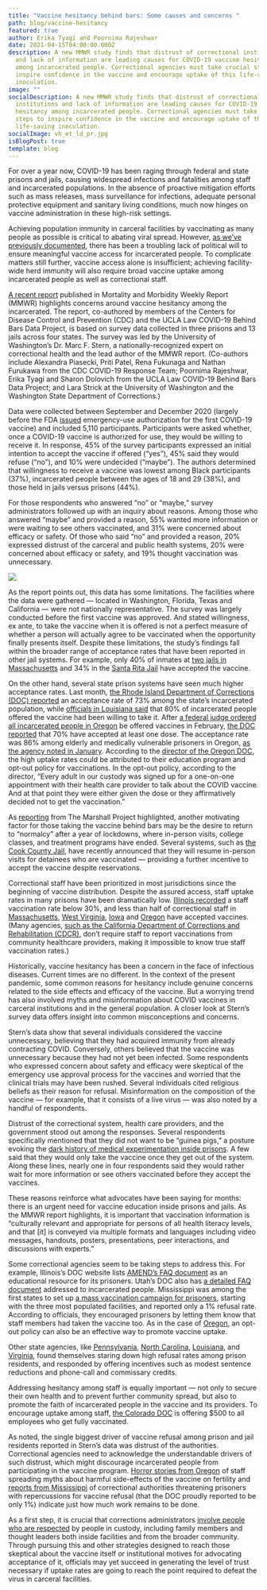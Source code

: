 ```yaml
---
title: "Vaccine hesitancy behind bars: Some causes and concerns "
path: blog/vaccine-hesitancy
featured: true
author: Erika Tyagi and Poornima Rajeshwar
date: 2021-04-15T04:00:00.000Z
description: A new MMWR study finds that distrust of correctional institutions
  and lack of information are leading causes for COVID-19 vaccine hesitancy
  among incarcerated people. Correctional agencies must take crucial steps to
  inspire confidence in the vaccine and encourage uptake of this life-saving
  inoculation.
image: ""
socialDescription: A new MMWR study finds that distrust of correctional
  institutions and lack of information are leading causes for COVID-19 vaccine
  hesitancy among incarcerated people. Correctional agencies must take crucial
  steps to inspire confidence in the vaccine and encourage uptake of this
  life-saving inoculation.
socialImage: vh_et_ld_pr.jpg
isBlogPost: true
template: blog
---
```

For over a year now, COVID-19 has been raging through federal and state prisons and jails, causing widespread infections and fatalities among staff and incarcerated populations. In the absence of proactive mitigation efforts such as mass releases, mass surveillance for infections, adequate personal protective equipment and sanitary living conditions, much now hinges on vaccine administration in these high-risk settings.

Achieving population immunity in carceral facilities by vaccinating as many people as possible is critical to abating viral spread. However, [as we’ve previously documented](https://uclacovidbehindbars.org/blog/vaccine-rollout), there has been a troubling lack of political will to ensure meaningful vaccine access for incarcerated people. To complicate matters still further, vaccine access alone is insufficient; achieving facility-wide herd immunity will also require broad vaccine uptake among incarcerated people as well as correctional staff. 

[A recent report](https://www.cdc.gov/mmwr/volumes/70/wr/mm7013a3.htm?s_cid=mm7013a3_x) published in Mortality and Morbidity Weekly Report (MMWR) highlights concerns around vaccine hesitancy among the incarcerated. The report, co-authored by members of the Centers for Disease Control and Prevention (CDC) and the UCLA Law COVID-19 Behind Bars Data Project, is based on survey data collected in three prisons and 13 jails across four states. The survey was led by the University of Washington’s Dr. Marc F. Stern, a nationally-recognized expert on correctional health and the lead author of the MMWR report. (Co-authors include Alexandra Piasecki, Priti Patel, Rena Fukunaga and Nathan Furukawa from the CDC COVID-19 Response Team; Poornima Rajeshwar, Erika Tyagi and Sharon Dolovich from the UCLA Law COVID-19 Behind Bars Data Project; and Lara Strick at the University of Washington and the Washington State Department of Corrections.)

Data were collected between September and December 2020 (largely before the FDA [issued](https://www.fda.gov/news-events/press-announcements/fda-takes-key-action-fight-against-covid-19-issuing-emergency-use-authorization-first-covid-19) emergency-use authorization for the first COVID-19 vaccine) and included 5,110 participants. Participants were asked whether, once a COVID-19 vaccine is authorized for use, they would be willing to receive it. In response, 45% of the survey participants expressed an initial intention to accept the vaccine if offered (“yes”), 45% said they would refuse (“no”), and 10% were undecided (“maybe”). The authors determined that willingness to receive a vaccine was lowest among Black participants (37%), incarcerated people between the ages of 18 and 29 (38%), and those held in jails versus prisons (44%). 

For those respondents who answered “no” or “maybe,” survey administrators followed up with an inquiry about reasons. Among those who answered “maybe” and provided a reason, 55% wanted more information or were waiting to see others vaccinated, and 31% were concerned about efficacy or safety. Of those who said “no” and provided a reason, 20% expressed distrust of the carceral and public health systems, 20% were concerned about efficacy or safety, and 19% thought vaccination was unnecessary.

![](vh_et_ld_pr.jpg)

As the report points out, this data has some limitations. The facilities where the data were gathered — located in Washington, Florida, Texas and California — were not nationally representative. The survey was largely conducted before the first vaccine was approved. And stated willingness, ex ante, to take the vaccine when it is offered is not a perfect measure of whether a person will actually agree to be vaccinated when the opportunity finally presents itself. Despite these limitations, the study’s findings fall within the broader range of acceptance rates that have been reported in other jail systems. For example, only 40% of inmates at [two jails in Massachusetts](https://www.gov1.com/coronavirus-covid-19/articles/more-than-two-thirds-of-mass-jail-inmates-staff-refuse-vaccine-6lIUw7jNpdwbn7lT/) and 34% in the [Santa Rita Jail](https://www.davisvanguard.org/2021/03/vaccine-acceptance-rate-plummets-at-santa-rita-jail/) have accepted the vaccine. 

On the other hand, several state prison systems have seen much higher acceptance rates. Last month, [the Rhode Island Department of Corrections (DOC) reported](https://www.wpri.com/health/coronavirus/ri-prison-guards-inmates-getting-vaccinated-despite-hesitancy-in-other-states/) an acceptance rate of 73% among the state’s incarcerated population, while [officials in Louisiana said](https://www.thewestsidejournal.com/news/covid-19-vaccination-rate-in-louisiana-prisons-lags-that-of-the-general-population/article_0b4d67a2-964c-11eb-bcee-6792a4d18369.html) that 80% of incarcerated people offered the vaccine had been willing to take it. After [a federal judge ordered all incarcerated people in Oregon](https://www.cnn.com/2021/02/03/us/oregon-prison-coronavirus-vaccine-trnd/index.html) be offered vaccines in February, [the DOC reported](https://www.opb.org/article/2021/04/07/vaccine-acceptance-rate-among-prisoners-at-70/) that 70% have accepted at least one dose. The acceptance rate was 86% among elderly and medically vulnerable prisoners in Oregon, [as the agency noted in January](https://www.wweek.com/news/2021/01/21/oregon-prisons-have-vaccinated-more-than-1300-older-adult-and-medically-vulnerable-inmates-earlier-than-pledged/). According to the [director of the Oregon DOC](https://www.opb.org/article/2021/04/07/vaccine-acceptance-rate-among-prisoners-at-70/), the high uptake rates could be attributed to their education program and opt-out policy for vaccinations. In the opt-out policy, according to the director, “Every adult in our custody was signed up for a one-on-one appointment with their health care provider to talk about the COVID vaccine. And at that point they were either given the dose or they affirmatively decided not to get the vaccination.”   

As [reporting](https://www.themarshallproject.org/2021/03/01/we-asked-people-behind-bars-how-they-feel-about-getting-vaccinated) from The Marshall Project highlighted, another motivating factor for those taking the vaccine behind bars may be the desire to return to “normalcy” after a year of lockdowns, where in-person visits, college classes, and treatment programs have ended. Several systems, such as [the Cook County Jail](https://www.nbcchicago.com/news/local/vaccinated-cook-county-jail-inmates-can-see-visitors-in-person-starting-sunday/2461027/), have recently announced that they will resume in-person visits for detainees who are vaccinated — providing a further incentive to accept the vaccine despite reservations. 

Correctional staff have been prioritized in most jurisdictions since the beginning of vaccine distribution. Despite the assured access, staff uptake rates in many prisons have been dramatically low. [Illinois recorded](https://www.wbez.org/stories/illinois-prisons-are-covid-19-hotspots-so-why-have-only-27-of-workers-taken-the-vaccine/406da0cd-dbe5-4851-a42f-73e2932b9e58) a staff vaccination rate below 30%, and less than half of correctional staff in [Massachusetts](https://www.masslive.com/coronavirus/2021/03/in-massachusetts-more-than-half-of-prison-guards-decline-covid-vaccine-a-trend-mirrored-across-the-us.html), [West Virginia](https://www.wvpublic.org/2021-01-11/w-va-leaders-address-correctional-staff-reluctance-prisoner-access-to-covid-19-vaccine), [Iowa](https://www.desmoinesregister.com/story/news/2021/01/28/prison-workers-refuse-covid-19-vaccine-iowa-department-of-corrections/4294691001/) and [Oregon](https://www.wweek.com/news/2021/02/10/state-officials-expect-45-of-oregon-prison-staff-to-refuse-a-covid-19-vaccine/) have accepted vaccines. (Many agencies, [such as the California Department of Corrections and Rehabilitation (CDCR)](https://www.cdcr.ca.gov/covid19/population-status-tracking/), don’t require staff to report vaccinations from community healthcare providers, making it impossible to know true staff vaccination rates.) 

Historically, vaccine hesitancy has been a concern in the face of infectious diseases. Current times are no different. In the context of the present pandemic, some common reasons for hesitancy include genuine concerns related to the side effects and efficacy of the vaccine. But a worrying trend has also involved myths and misinformation about COVID vaccines in carceral institutions and in the general population. A closer look at Stern’s survey data offers insight into common misconceptions and concerns.

Stern’s data show that several individuals considered the vaccine unnecessary, believing that they had acquired immunity from already contracting COVID. Conversely, others believed that the vaccine was unnecessary because they had not yet been infected. Some respondents who expressed concern about safety and efficacy were skeptical of the emergency use approval process for the vaccines and worried that the clinical trials may have been rushed. Several individuals cited religious beliefs as their reason for refusal. Misinformation on the composition of the vaccine — for example, that it consists of a live virus — was also noted by a handful of respondents. 

Distrust of the correctional system, health care providers, and the government stood out among the responses. Several respondents specifically mentioned that they did not want to be “guinea pigs,” a posture evoking the [dark history of medical experimentation inside prisons](https://www.californialawreview.org/print/7experimentation-on-prisoners-persistent-dilemmas-in-rights-and-regulations/). A few said that they would only take the vaccine once they get out of the system. Along these lines, nearly one in four respondents said they would rather wait for more information or see others vaccinated before they accept the vaccines.

These reasons reinforce what advocates have been saying for months: there is an urgent need for vaccine education inside prisons and jails. As the MMWR report highlights, it is important that vaccination information is “culturally relevant and appropriate for persons of all health literacy levels, and that \[it] is conveyed via multiple formats and languages including video messages, handouts, posters, presentations, peer interactions, and discussions with experts.” 

Some correctional agencies seem to be taking steps to address this. For example, Illinois’s DOC website lists [AMEND’s FAQ document](https://www2.illinois.gov/idoc/facilities/Documents/COVID-19/Vaccines/Amend%20Vaccine%20FAQs.pdf) as an educational resource for its prisoners. Utah’s DOC also has [a detailed FAQ document](https://corrections.utah.gov/images/Incarcerated_Individuals_Newsletter__COVID-19__01222021_1_1.pdf) addressed to incarcerated people. Mississippi was among the first states to set up [a mass vaccination campaign for prisoners](https://www.wtok.com/2021/03/19/mississippi-among-first-to-mass-vaccinate-inmates/), starting with the three most populated facilities, and reported only a 1% refusal rate. According to officials, they encouraged prisoners by letting them know that staff members had taken the vaccine too. As in the case of [Oregon](https://www.opb.org/article/2021/04/07/vaccine-acceptance-rate-among-prisoners-at-70/), an opt-out policy can also be an effective way to promote vaccine uptake. 

Other state agencies, like [Pennsylvania](https://www.inquirer.com/health/coronavirus/spl/pa-coronavirus-covid-vaccine-prison-incentive-inmates-corrections-20210317.html), [North Carolina](https://account.charlotteobserver.com/paywall/registration?resume=248866464), [Louisiana](https://www.thewestsidejournal.com/news/covid-19-vaccination-rate-in-louisiana-prisons-lags-that-of-the-general-population/article_0b4d67a2-964c-11eb-bcee-6792a4d18369.html), and [Virginia](https://www.pilotonline.com/government/virginia/vp-nw-doc-vaccine-incentives-20210121-c34ifdsys5c53jti64rcuop2wu-story.html), found themselves staring down high refusal rates among prison residents, and responded by offering incentives such as modest sentence reductions and phone-call and commissary credits. 

Addressing hesitancy among staff is equally important — not only to secure their own health and to prevent further community spread, but also to promote the faith of incarcerated people in the vaccine and its providers. To encourage uptake among staff, [the Colorado DOC](https://coloradosun.com/2021/03/31/colorado-prisons-vaccine-distribution-incentive/) is offering $500 to all employees who get fully vaccinated. 

As noted, the single biggest driver of vaccine refusal among prison and jail residents reported in Stern’s data was distrust of the authorities. Correctional agencies need to acknowledge the understandable drivers of such distrust, which might discourage incarcerated people from participating in the vaccine program. [Horror stories from Oregon](https://www.wweek.com/news/courts/2021/03/24/oregons-prison-guards-called-covid-19-the-plandemic-and-spread-vaccine-myths-to-inmates-lawyers-say/) of staff spreading myths about harmful side-effects of the vaccine on fertility and [reports from Mississippi](https://mississippitoday.org/2021/04/01/mdoc-officials-to-prisoners-take-covid-19-vaccine-or-face-serious-consequences/) of correctional authorities threatening prisoners with repercussions for vaccine refusal (that the DOC proudly reported to be only 1%) indicate just how much work remains to be done. 

As a first step, it is crucial that corrections administrators [involve people who are respected](https://www.themarshallproject.org/2021/03/01/we-asked-people-behind-bars-how-they-feel-about-getting-vaccinated) by people in custody, including family members and thought leaders both inside facilities and from the broader community. Through pursuing this and other strategies designed to reach those skeptical about the vaccine itself or institutional motives for advocating acceptance of it, officials may yet succeed in generating the level of trust necessary if uptake rates are going to reach the point required to defeat the virus in carceral facilities.